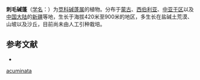 {{Speciesbox
| name = 刺毛碱蓬
| status = 
| status_system = 
| image = 
| genus = Suaeda
| species = acuminata
| authority = (C. A. Mey.) Moq.
}}

'''刺毛碱蓬'''（[[学名|学名]]：{{lang|la|''Suaeda acuminata''}}）为[[苋科|苋科]][[碱蓬属|碱蓬属]]的植物。分布于[[蒙古|蒙古]]、[[西伯利亚|西伯利亚]]、[[中亚于区|中亚于区]]以及[[中国大陆|中国大陆]]的[[新疆|新疆]]等地，生长于海拔420米至900米的地区，多生长在盐碱土荒漠、山坡以及沙丘，目前尚未由人工引种栽培。

== 参考文献 ==
<div class="references-small">
* {{cite web| url =http://www.bioinfo.cn/db05/KmzwSpecies.php?action=view&id=3586| title =刺毛碱蓬| work =《中国高等植物数据库全库》| publisher =中国科学院微生物研究所| author =昆明植物研究所| accessdate =2009-02-25| deadurl =yes| archiveurl =https://web.archive.org/web/20160305032814/http://www.bioinfo.cn/db05/KmzwSpecies.php?action=view&id=3586| archivedate =2016-03-05}}
</div>
{{Taxonbar|from=Q10898624}}

{{DEFAULTSORT:Suaeda acuminata}}
[[Category:碱蓬属|acuminata]]


{{Amaranthaceae-stub}}